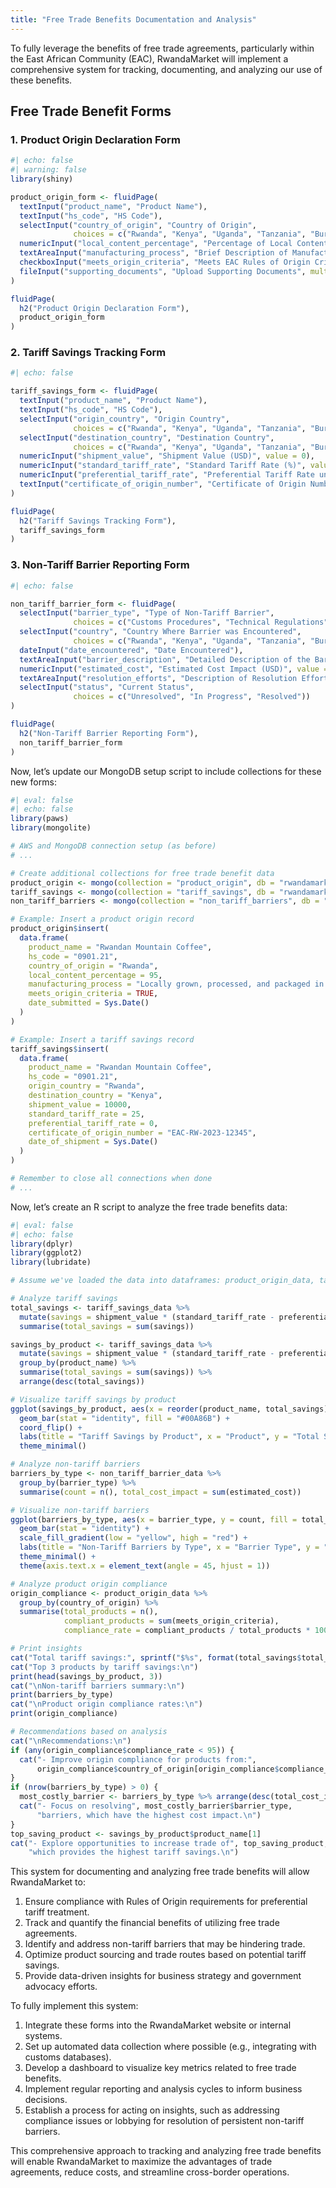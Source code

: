 ```yaml
---
title: "Free Trade Benefits Documentation and Analysis"
---
```


To fully leverage the benefits of free trade agreements, particularly within the East African Community (EAC), RwandaMarket will implement a comprehensive system for tracking, documenting, and analyzing our use of these benefits.

## Free Trade Benefit Forms

### 1. Product Origin Declaration Form

```r
#| echo: false
#| warning: false
library(shiny)

product_origin_form <- fluidPage(
  textInput("product_name", "Product Name"),
  textInput("hs_code", "HS Code"),
  selectInput("country_of_origin", "Country of Origin", 
              choices = c("Rwanda", "Kenya", "Uganda", "Tanzania", "Burundi", "South Sudan")),
  numericInput("local_content_percentage", "Percentage of Local Content", value = 0, min = 0, max = 100),
  textAreaInput("manufacturing_process", "Brief Description of Manufacturing Process"),
  checkboxInput("meets_origin_criteria", "Meets EAC Rules of Origin Criteria"),
  fileInput("supporting_documents", "Upload Supporting Documents", multiple = TRUE)
)

fluidPage(
  h2("Product Origin Declaration Form"),
  product_origin_form
)
```

### 2. Tariff Savings Tracking Form

```r
#| echo: false

tariff_savings_form <- fluidPage(
  textInput("product_name", "Product Name"),
  textInput("hs_code", "HS Code"),
  selectInput("origin_country", "Origin Country", 
              choices = c("Rwanda", "Kenya", "Uganda", "Tanzania", "Burundi", "South Sudan")),
  selectInput("destination_country", "Destination Country", 
              choices = c("Rwanda", "Kenya", "Uganda", "Tanzania", "Burundi", "South Sudan")),
  numericInput("shipment_value", "Shipment Value (USD)", value = 0),
  numericInput("standard_tariff_rate", "Standard Tariff Rate (%)", value = 0),
  numericInput("preferential_tariff_rate", "Preferential Tariff Rate under EAC (%)", value = 0),
  textInput("certificate_of_origin_number", "Certificate of Origin Number")
)

fluidPage(
  h2("Tariff Savings Tracking Form"),
  tariff_savings_form
)
```

### 3. Non-Tariff Barrier Reporting Form

```r
#| echo: false

non_tariff_barrier_form <- fluidPage(
  selectInput("barrier_type", "Type of Non-Tariff Barrier", 
              choices = c("Customs Procedures", "Technical Regulations", "Sanitary Measures", "Licensing Requirements", "Other")),
  selectInput("country", "Country Where Barrier was Encountered", 
              choices = c("Rwanda", "Kenya", "Uganda", "Tanzania", "Burundi", "South Sudan")),
  dateInput("date_encountered", "Date Encountered"),
  textAreaInput("barrier_description", "Detailed Description of the Barrier"),
  numericInput("estimated_cost", "Estimated Cost Impact (USD)", value = 0),
  textAreaInput("resolution_efforts", "Description of Resolution Efforts"),
  selectInput("status", "Current Status", 
              choices = c("Unresolved", "In Progress", "Resolved"))
)

fluidPage(
  h2("Non-Tariff Barrier Reporting Form"),
  non_tariff_barrier_form
)
```

Now, let's update our MongoDB setup script to include collections for these new forms:

```r
#| eval: false
#| echo: false
library(paws)
library(mongolite)

# AWS and MongoDB connection setup (as before)
# ...

# Create additional collections for free trade benefit data
product_origin <- mongo(collection = "product_origin", db = "rwandamarket", url = connection_string)
tariff_savings <- mongo(collection = "tariff_savings", db = "rwandamarket", url = connection_string)
non_tariff_barriers <- mongo(collection = "non_tariff_barriers", db = "rwandamarket", url = connection_string)

# Example: Insert a product origin record
product_origin$insert(
  data.frame(
    product_name = "Rwandan Mountain Coffee",
    hs_code = "0901.21",
    country_of_origin = "Rwanda",
    local_content_percentage = 95,
    manufacturing_process = "Locally grown, processed, and packaged in Rwanda",
    meets_origin_criteria = TRUE,
    date_submitted = Sys.Date()
  )
)

# Example: Insert a tariff savings record
tariff_savings$insert(
  data.frame(
    product_name = "Rwandan Mountain Coffee",
    hs_code = "0901.21",
    origin_country = "Rwanda",
    destination_country = "Kenya",
    shipment_value = 10000,
    standard_tariff_rate = 25,
    preferential_tariff_rate = 0,
    certificate_of_origin_number = "EAC-RW-2023-12345",
    date_of_shipment = Sys.Date()
  )
)

# Remember to close all connections when done
# ...
```

Now, let's create an R script to analyze the free trade benefits data:

```r
#| eval: false
#| echo: false
library(dplyr)
library(ggplot2)
library(lubridate)

# Assume we've loaded the data into dataframes: product_origin_data, tariff_savings_data, non_tariff_barrier_data

# Analyze tariff savings
total_savings <- tariff_savings_data %>%
  mutate(savings = shipment_value * (standard_tariff_rate - preferential_tariff_rate) / 100) %>%
  summarise(total_savings = sum(savings))

savings_by_product <- tariff_savings_data %>%
  mutate(savings = shipment_value * (standard_tariff_rate - preferential_tariff_rate) / 100) %>%
  group_by(product_name) %>%
  summarise(total_savings = sum(savings)) %>%
  arrange(desc(total_savings))

# Visualize tariff savings by product
ggplot(savings_by_product, aes(x = reorder(product_name, total_savings), y = total_savings)) +
  geom_bar(stat = "identity", fill = "#00A86B") +
  coord_flip() +
  labs(title = "Tariff Savings by Product", x = "Product", y = "Total Savings (USD)") +
  theme_minimal()

# Analyze non-tariff barriers
barriers_by_type <- non_tariff_barrier_data %>%
  group_by(barrier_type) %>%
  summarise(count = n(), total_cost_impact = sum(estimated_cost))

# Visualize non-tariff barriers
ggplot(barriers_by_type, aes(x = barrier_type, y = count, fill = total_cost_impact)) +
  geom_bar(stat = "identity") +
  scale_fill_gradient(low = "yellow", high = "red") +
  labs(title = "Non-Tariff Barriers by Type", x = "Barrier Type", y = "Count", fill = "Total Cost Impact (USD)") +
  theme_minimal() +
  theme(axis.text.x = element_text(angle = 45, hjust = 1))

# Analyze product origin compliance
origin_compliance <- product_origin_data %>%
  group_by(country_of_origin) %>%
  summarise(total_products = n(),
            compliant_products = sum(meets_origin_criteria),
            compliance_rate = compliant_products / total_products * 100)

# Print insights
cat("Total tariff savings:", sprintf("$%s", format(total_savings$total_savings, big.mark = ",")), "\n")
cat("Top 3 products by tariff savings:\n")
print(head(savings_by_product, 3))
cat("\nNon-tariff barriers summary:\n")
print(barriers_by_type)
cat("\nProduct origin compliance rates:\n")
print(origin_compliance)

# Recommendations based on analysis
cat("\nRecommendations:\n")
if (any(origin_compliance$compliance_rate < 95)) {
  cat("- Improve origin compliance for products from:", 
      origin_compliance$country_of_origin[origin_compliance$compliance_rate < 95], "\n")
}
if (nrow(barriers_by_type) > 0) {
  most_costly_barrier <- barriers_by_type %>% arrange(desc(total_cost_impact)) %>% slice(1)
  cat("- Focus on resolving", most_costly_barrier$barrier_type, 
      "barriers, which have the highest cost impact.\n")
}
top_saving_product <- savings_by_product$product_name[1]
cat("- Explore opportunities to increase trade of", top_saving_product, 
    "which provides the highest tariff savings.\n")
```

This system for documenting and analyzing free trade benefits will allow RwandaMarket to:

1.  Ensure compliance with Rules of Origin requirements for preferential tariff treatment.
2.  Track and quantify the financial benefits of utilizing free trade agreements.
3.  Identify and address non-tariff barriers that may be hindering trade.
4.  Optimize product sourcing and trade routes based on potential tariff savings.
5.  Provide data-driven insights for business strategy and government advocacy efforts.

To fully implement this system:

1.  Integrate these forms into the RwandaMarket website or internal systems.
2.  Set up automated data collection where possible (e.g., integrating with customs databases).
3.  Develop a dashboard to visualize key metrics related to free trade benefits.
4.  Implement regular reporting and analysis cycles to inform business decisions.
5.  Establish a process for acting on insights, such as addressing compliance issues or lobbying for resolution of persistent non-tariff barriers.

This comprehensive approach to tracking and analyzing free trade benefits will enable RwandaMarket to maximize the advantages of trade agreements, reduce costs, and streamline cross-border operations.
